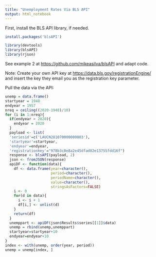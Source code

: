 ```yaml
---
title: "Unemployment Rates Via BLS API"
output: html_notebook
---
```


First, install the BLS API library, if needed.
```r
install.packages('blsAPI')
```

```r
library(devtools)
library(blsAPI)
library(rjson)
```

See example 2 at <https://github.com/mikeasilva/blsAPI> and adapt code.

Note: Create your own API key at <https://data.bls.gov/registrationEngine/> and insert the key they email you as the registration key parameter.

Pull the data via the API: 
```r
unemp = data.frame()
startyear = 1948
endyear = 1957
nreq = ceiling((2020-1948)/10)
for (i in 1:nreq){
  if(endyear > 2020){
    endyear = 2020
  }
  payload <- list(
  'seriesid'=c('LAUCN281070000000003'),
  'startyear'=startyear,
  'endyear'=endyear,
  'registrationkey'="978b3c8e8a2e45dfad02e13755fdd16f")
  response <- blsAPI(payload, 2)
  json <- fromJSON(response)
  apiDF <- function(data){
    df <- data.frame(year=character(),
                     period=character(),
                     periodName=character(),
                     value=character(),
                     stringsAsFactors=FALSE)
    i <- 0
    for(d in data){
      i <- i + 1
      df[i,] <- unlist(d)
    }
    return(df)
  }
  unemppart <- apiDF(json$Results$series[[1]]$data)
  unemp = rbind(unemp,unemppart)
  startyear=startyear+10
  endyear=endyear+10
}
index <- with(unemp, order(year, period))
unemp = unemp[index, ]
```


